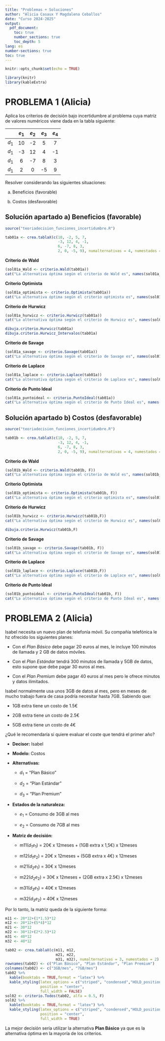 ```yaml
---
title: "Problemas + Soluciones"
author: "Alicia Casaux Y Magdalena Ceballos"
date: "Curso 2024-2025"
output:
  pdf_document:
    toc: true
    number_sections: true
    toc_depth: 5
lang: es
number-sections: true
toc: true
---
```


```r
knitr::opts_chunk$set(echo = TRUE)
```


```r
library(knitr)
library(kableExtra)
```

\newpage

# PROBLEMA 1 (Alicia)

Aplica los criterios de decisión bajo incertidumbre al problema cuya matriz de valores numéricos viene dada en la tabla siguiente:

|         | $e_1$ | $e_2$ | $e_3$ | $e_4$ |
|:----------:|:----------:|:----------:|:----------:|:----------:|
| $d_1$   |  10   |  -2   |   5   |   7   |
| $d_1$   |  -3   |  12   |   4   |  -1   |
| $d_1$   |   6   |  -7   |   8   |   3   |
| $d_1$   |   2   |   0   |  -5   |   9   |


Resolver considerando las siguientes situaciones:

  a) Beneficios (favorable)
  
  b) Costos (desfavorable)
  
## Solución apartado a) Beneficios (favorable)
```r
source("teoriadecision_funciones_incertidumbre.R")

tab01a <- crea.tablaX(c(10, -2, 5, 7,
                        -3, 12, 4, -1,
                        6, -7, 8, 3,
                        2, 0, -5, 9), numalternativas = 4, numestados = 4)
```

**Criterio de Wald**
```r
(sol01a_Wald <- criterio.Wald(tab01a))
cat("La alternativa óptima según el criterio de Wald es", names(sol01a_Wald$AlternativaOptima), "siendo el valor óptimo", sol01a_Wald$ValorOptimo)
```

**Criterio Optimista**
```r
(sol01a_optimista <- criterio.Optimista(tab01a))
cat("La alternativa óptima según el criterio optimista es", names(sol01a_optimista$AlternativaOptima), "siendo el valor óptimo", sol01a_optimista$ValorOptimo)
```

**Criterio de Hurwicz**
```r
(sol01a_hurwicz <- criterio.Hurwicz(tab01a))
cat("La alternativa óptima según el criterio de Hurwicz es", names(sol01a_hurwicz$AlternativaOptima), "siendo el valor óptimo", sol01a_hurwicz$ValorOptimo)
```

```r
dibuja.criterio.Hurwicz(tab01a)
dibuja.criterio.Hurwicz_Intervalos(tab01a)
```

**Criterio de Savage**
```r
(sol01a_savage <- criterio.Savage(tab01a))
cat("La alternativa óptima según el criterio de Savage es", names(sol01a_savage$AlternativaOptima), "siendo el valor óptimo", sol01a_savage$ValorOptimo)
```

**Criterio de Laplace**
```r
(sol01a_laplace <- criterio.Laplace(tab01a))
cat("La alternativa óptima según el criterio de Laplace es", names(sol01a_laplace$AlternativaOptima), "siendo el valor óptimo", sol01a_laplace$ValorOptimo)
```

**Criterio de Punto Ideal**
```r
(sol01a_puntoideal <- criterio.PuntoIdeal(tab01a))
cat("La alternativa óptima según el criterio de Punto Ideal es", names(sol01a_puntoideal$AlternativaOptima), "siendo el valor óptimo", sol01a_puntoideal$ValorOptimo)
```

## Solución apartado b) Costos (desfavorable)
```r
source("teoriadecision_funciones_incertidumbre.R")

tab01b <- crea.tablaX(c(10, -2, 5, 7,
                        -3, 12, 4, -1,
                        6, -7, 8, 3,
                        2, 0, -5, 9), numalternativas = 4, numestados = 4)
```

**Criterio de Wald**
```r
(sol01b_Wald <- criterio.Wald(tab01b, F))
cat("La alternativa óptima según el criterio de Wald es", names(sol01b_Wald$AlternativaOptima), "siendo el valor óptimo", sol01b_Wald$ValorOptimo)
```

**Criterio Optimista**
```r
(sol01b_optimista <- criterio.Optimista(tab01b, F))
cat("La alternativa óptima según el criterio optimista es", names(sol01b_optimista$AlternativaOptima), "siendo el valor óptimo", sol01b_optimista$ValorOptimo)
```

**Criterio de Hurwicz**
```r
(sol01b_hurwicz <- criterio.Hurwicz(tab01b,F))
cat("La alternativa óptima según el criterio de Hurwicz es", names(sol01b_hurwicz$AlternativaOptima), "siendo el valor óptimo", sol01b_hurwicz$ValorOptimo)
```

```r
dibuja.criterio.Hurwicz(tab01b,F)
```

**Criterio de Savage**
```r
(sol01b_savage <- criterio.Savage(tab01b, F))
cat("La alternativa óptima según el criterio de Savage es", names(sol01b_savage$AlternativaOptima), "siendo el valor óptimo", sol01b_savage$ValorOptimo)
```

**Criterio de Laplace**
```r
(sol01b_laplace <- criterio.Laplace(tab01b,F))
cat("La alternativa óptima según el criterio de Laplace es", names(sol01b_laplace$AlternativaOptima), "siendo el valor óptimo", sol01b_laplace$ValorOptimo)
```

**Criterio de Punto Ideal**
```r
(sol01b_puntoideal <- criterio.PuntoIdeal(tab01b, F))
cat("La alternativa óptima según el criterio de Punto Ideal es", names(sol01b_puntoideal$AlternativaOptima), "siendo el valor óptimo", sol01b_puntoideal$ValorOptimo)
```


# PROBLEMA 2 (Alicia)

Isabel necesita un nuevo plan de telefonía móvil. Su compañía telefónica le hz ofrecido los siguientes planes:

  -   Con el *Plan Básico* debe pagar 20 euros al mes, le incluye 100 minutos de llamada y 2 GB de datos móviles.
  
  -   Con el *Plan Estándar* tendrá 300 minutos de llamada y 5GB de datos, esto supone que debe pagar 30 euros al mes.
  
  -   Con el *Plan Premium* debe pagar 40 euros al mes pero le ofrece minutos y datos ilimitados.
  
Isabel normalmente usa unos 3GB de datos al mes, pero en meses de mucho trabajo fuera de casa podría necesitar hasta 7GB. Sabiendo que:

  -   1GB extra tiene un costo de 1.5€
  
  -   2GB extra tiene un costo de 2.5€
  
  -   5GB extra tiene un costo de 4€
  
¿Qué le recomendaría si quiere evaluar el coste que tendrá el primer año?

  -   **Decisor:** Isabel
  
  -   **Modelo:** Costos
  
  -   **Alternativas:** 
  
        -   $d_1$ = "Plan Básico"
    
        -   $d_2$ = "Plan Estándar"
    
        -   $d_3$ = "Plan Premium"
    
  -   **Estados de la naturaleza:**
  
        -   $e_1$ = Consumo de 3GB al mes
    
        -   $e_2$ = Consumo de 7GB al mes
  
  -   **Matriz de decisión:**
  
        -   m11($d_1 e_1$) = 20€ x 12meses + (1GB extra x 1,5€) x 12meses 
    
        -   m12($d_1 e_2$) = 20€ x 12meses + (5GB extra x 4€) x 12meses 
    
        -   m21($d_2 e_1$) = 30€ x 12meses 
    
        -   m22($d_2 e_2$) = 30€ x 12meses + (2GB extra x 2.5€) x 12meses 

        -   m31($d_3 e_1$) = 40€ x 12meses 
    
        -   m32($d_3 e_2$) = 40€ x 12meses 

Por lo tanto, la matriz queda de la siguiente forma:
```r
m11 <- 20*12+(1*1.5)*12
m12 <- 20*12+(5*4)*12
m21 <- 30*12
m22 <- 30*12+(2*2.5)*12
m31 <- 40*12
m32 <- 40*12

tab02 <- crea.tablaX(c(m11, m12,
                       m21, m22,
                       m31, m32), numalternativas = 3, numestados = 2)
rownames(tab02) <- c("Plan Básico", "Plan Estándar", "Plan Premium")
colnames(tab02) <- c("3GB/mes", "7GB/mes")
tab02 %>%
  kable(booktabs = TRUE,format = "latex") %>%
  kable_styling(latex_options = c("striped", "condensed","HOLD_position"), 
                position = "center",
                full_width = FALSE)
sol02 <- criterio.Todos(tab02, alfa = 0.5, F)
sol02 %>%
  kable(booktabs = TRUE,format = "latex") %>%
  kable_styling(latex_options = c("striped", "condensed","HOLD_position"), 
                position = "center",
                full_width = TRUE)

```

La mejor decisión sería utilizar la alternativa **Plan Básico** ya que es la alternativa óptima en la mayoría de los criterios.




